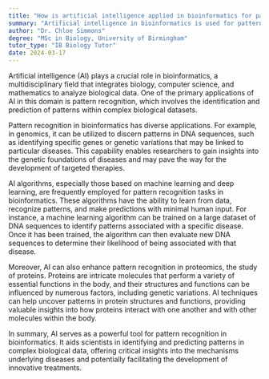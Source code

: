 ```yaml
---
title: "How is artificial intelligence applied in bioinformatics for pattern recognition?"
summary: "Artificial intelligence in bioinformatics is used for pattern recognition to identify and predict biological data patterns."
author: "Dr. Chloe Simmons"
degree: "MSc in Biology, University of Birmingham"
tutor_type: "IB Biology Tutor"
date: 2024-03-17
---
```


Artificial intelligence (AI) plays a crucial role in bioinformatics, a multidisciplinary field that integrates biology, computer science, and mathematics to analyze biological data. One of the primary applications of AI in this domain is pattern recognition, which involves the identification and prediction of patterns within complex biological datasets.

Pattern recognition in bioinformatics has diverse applications. For example, in genomics, it can be utilized to discern patterns in DNA sequences, such as identifying specific genes or genetic variations that may be linked to particular diseases. This capability enables researchers to gain insights into the genetic foundations of diseases and may pave the way for the development of targeted therapies.

AI algorithms, especially those based on machine learning and deep learning, are frequently employed for pattern recognition tasks in bioinformatics. These algorithms have the ability to learn from data, recognize patterns, and make predictions with minimal human input. For instance, a machine learning algorithm can be trained on a large dataset of DNA sequences to identify patterns associated with a specific disease. Once it has been trained, the algorithm can then evaluate new DNA sequences to determine their likelihood of being associated with that disease.

Moreover, AI can also enhance pattern recognition in proteomics, the study of proteins. Proteins are intricate molecules that perform a variety of essential functions in the body, and their structures and functions can be influenced by numerous factors, including genetic variations. AI techniques can help uncover patterns in protein structures and functions, providing valuable insights into how proteins interact with one another and with other molecules within the body.

In summary, AI serves as a powerful tool for pattern recognition in bioinformatics. It aids scientists in identifying and predicting patterns in complex biological data, offering critical insights into the mechanisms underlying diseases and potentially facilitating the development of innovative treatments.
    